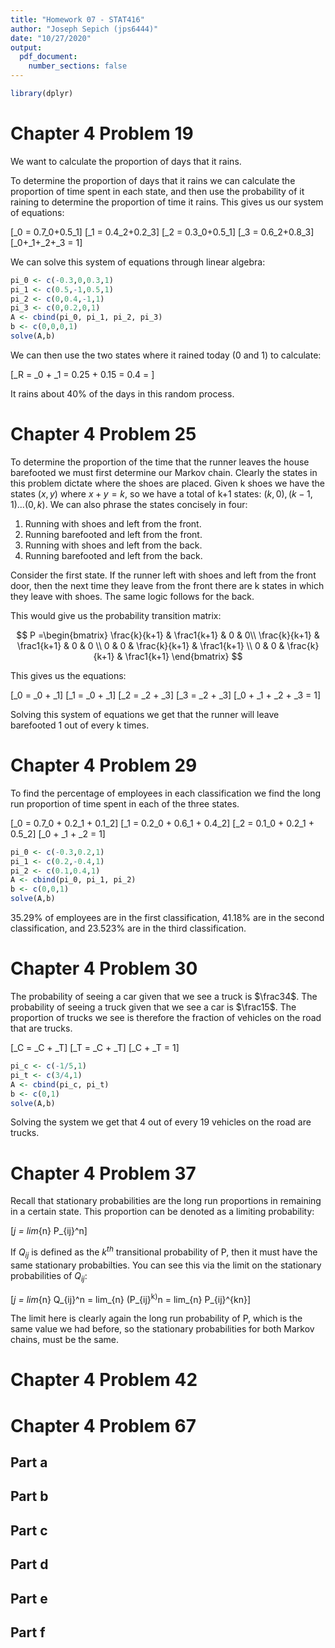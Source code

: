 ```yaml
---
title: "Homework 07 - STAT416"
author: "Joseph Sepich (jps6444)"
date: "10/27/2020"
output:
  pdf_document:
    number_sections: false
---
```


```r
library(dplyr)
```

# Chapter 4 Problem 19

We want to calculate the proportion of days that it rains.

To determine the proportion of days that it rains we can calculate the proportion of time spent in each state, and then use the probability of it raining to determine the proportion of time it rains. This gives us our system of equations:

\[\pi_0 = 0.7\pi_0+0.5\pi_1\]
\[\pi_1 = 0.4\pi_2+0.2\pi_3\]
\[\pi_2 = 0.3\pi_0+0.5\pi_1\]
\[\pi_3 = 0.6\pi_2+0.8\pi_3\]
\[\pi_0+\pi_1+\pi_2+\pi_3 = 1\]

We can solve this system of equations through linear algebra:

```r
pi_0 <- c(-0.3,0,0.3,1)
pi_1 <- c(0.5,-1,0.5,1)
pi_2 <- c(0,0.4,-1,1)
pi_3 <- c(0,0.2,0,1)
A <- cbind(pi_0, pi_1, pi_2, pi_3)
b <- c(0,0,0,1)
solve(A,b)
```

We can then use the two states where it rained today (0 and 1) to calculate:

\[\pi_R = \pi_0 + \pi_1 = 0.25 + 0.15 = 0.4 = \frac25\]

It rains about 40% of the days in this random process.

# Chapter 4 Problem 25

To determine the proportion of the time that the runner leaves the house barefooted we must first determine our Markov chain. Clearly the states in this problem dictate where the shoes are placed. Given k shoes we have the states $(x,y)$ where $x + y = k$, so we have a total of k+1 states: $(k, 0), (k-1, 1) ... (0, k)$. We can also phrase the states concisely in four:

1. Running with shoes and left from the front.
2. Running barefooted and left from the front.
3. Running with shoes and left from the back.
4. Running barefooted and left from the back.

Consider the first state. If the runner left with shoes and left from the front door, then the next time they leave from the front there are k states in which they leave with shoes. The same logic follows for the back.

This would give us the probability transition matrix:

$$
P =\begin{bmatrix}
\frac{k}{k+1}  & \frac1{k+1} & 0 & 0\\
\frac{k}{k+1}  & \frac1{k+1} & 0 & 0 \\
0 & 0 & \frac{k}{k+1}  & \frac1{k+1} \\
0 & 0 & \frac{k}{k+1}  & \frac1{k+1}
\end{bmatrix}
$$

This gives us the equations:

\[\pi_0 = \frac{k}{k+1}\pi_0 + \frac{k}{k+1}\pi_1\]
\[\pi_1 = \frac{1}{k+1}\pi_0 + \frac{1}{k+1}\pi_1\]
\[\pi_2 = \frac{k}{k+1}\pi_2 + \frac{k}{k+1}\pi_3\]
\[\pi_3 = \frac{1}{k+1}\pi_2 + \frac{1}{k+1}\pi_3\]
\[\pi_0 + \pi_1 + \pi_2 + \pi_3 = 1\]

Solving this system of equations we get that the runner will leave barefooted 1 out of every k times.

# Chapter 4 Problem 29

To find the percentage of employees in each classification we find the long run proportion of time spent in each of the three states.

\[\pi_0 = 0.7\pi_0 + 0.2\pi_1 + 0.1\pi_2\]
\[\pi_1 = 0.2\pi_0 + 0.6\pi_1 + 0.4\pi_2\]
\[\pi_2 = 0.1\pi_0 + 0.2\pi_1 + 0.5\pi_2\]
\[\pi_0 + \pi_1 + \pi_2 = 1\]

```r
pi_0 <- c(-0.3,0.2,1)
pi_1 <- c(0.2,-0.4,1)
pi_2 <- c(0.1,0.4,1)
A <- cbind(pi_0, pi_1, pi_2)
b <- c(0,0,1)
solve(A,b)
```

35.29% of employees are in the first classification, 41.18% are in the second classification, and 23.523% are in the third classification.

# Chapter 4 Problem 30

The probability of seeing a car given that we see a truck is $\frac34$. The probability of seeing a truck given that we see a car is $\frac15$. The proportion of trucks we see is therefore the fraction of vehicles on the road that are trucks.

\[\pi_C = \frac45\pi_C + \frac34\pi_T\]
\[\pi_T = \frac15\pi_C + \frac14\pi_T\]
\[\pi_C + \pi_T = 1\]

```r
pi_c <- c(-1/5,1)
pi_t <- c(3/4,1)
A <- cbind(pi_c, pi_t)
b <- c(0,1)
solve(A,b)
```

Solving the system we get that 4 out of every 19 vehicles on the road are trucks.

# Chapter 4 Problem 37

Recall that stationary probabilities are the long run proportions in remaining in a certain state. This proportion can be denoted as a limiting probability:

\[\pi_j = lim_{n\rightarrow\infty} P_{ij}^n\]

If $Q_{ij}$ is defined as the $k^{th}$ transitional probability of P, then it must have the same stationary probabilties. You can see this via the limit on the stationary probabilities of $Q_{ij}$:

\[\pi_j = lim_{n\rightarrow\infty} Q_{ij}^n = lim_{n\rightarrow\infty} (P_{ij}^k)^n = lim_{n\rightarrow\infty} P_{ij}^{kn}\]

The limit here is clearly again the long run probability of P, which is the same value we had before, so the stationary probabilities for both Markov chains, must be the same.

# Chapter 4 Problem 42

# Chapter 4 Problem 67

## Part a

## Part b

## Part c

## Part d

## Part e

## Part f










